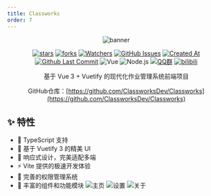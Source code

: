 ```yaml
---
title: Classworks
order: 7
---
```



<div align="center">

![banner](images/banner.png)

[![stars](https://img.shields.io/github/stars/ClassworksDev/Classworks?label=Stars)](https://github.com/ClassworksDev/Classworks) [![forks](https://img.shields.io/github/forks/ClassworksDev/Classworks?label=Forks)](https://github.com/ClassworksDev/Classworks) [![Watchers](https://img.shields.io/github/watchers/ClassworksDev/Classworks?style=social)](https://github.com/ClassworksDev/Classworks/watchers) [![GitHub Issues](https://img.shields.io/github/issues-search/ClassworksDev/Classworks?query=is%3Aopen&style=flat&logo=github&label=Issues&color=%233fb950)](https://github.com/ClassworksDev/Classworks/issues) [![Created At](https://img.shields.io/github/created-at/ClassworksDev/Classworks)](https://github.com/ClassworksDev/Classworks) [![Github Last Commit](https://img.shields.io/github/last-commit/ClassworksDev/Classworks)](https://github.com/ClassworksDev/Classworks/commits/master) ![Vue](https://img.shields.io/badge/Vue-4FC08D?logo=vue.js&logoColor=white&style=flat) ![Node.js](https://img.shields.io/badge/Node.js-339933?logo=node.js&logoColor=white&style=flat) [![QQ群](https://img.shields.io/badge/-QQ%E7%BE%A4%EF%BD%9C964979747-blue?style=flat&logo=QQ)](https://qm.qq.com/q/AdQJCgNOsS) [![bilibili](https://img.shields.io/badge/-UP%E4%B8%BB%EF%BD%9C%E6%82%9F%E5%85%83%E5%96%B5-%23FB7299?style=flat&logo=bilibili)](https://space.bilibili.com/661404066)

基于 Vue 3 + Vuetify 的现代化作业管理系统前端项目

GitHub仓库：[https://github.com/ClassworksDev/Classworks](https://github.com/ClassworksDev/Classworks)

<LinkPreview href='https://zerocat.houlangs.com' />

</div>

## ✨ 特性
- 🎯 TypeScript 支持
- 🎨 基于 Vuetify 3 的精美 UI
- 📱 响应式设计，完美适配多端
- ⚡️ Vite 提供的极速开发体验
- 🔑 完善的权限管理系统
- 🎉 丰富的组件和功能模块
![主页](images/主页.png)
![设置](images/设置.jpeg)
![关于](images/关于.png)